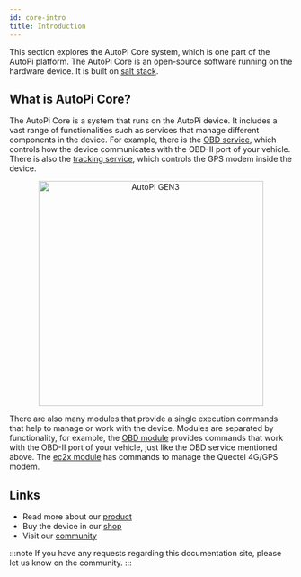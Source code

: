 ```yaml
---
id: core-intro
title: Introduction
---
```



This section explores the AutoPi Core system, which is one part of the AutoPi platform. The AutoPi
Core is an open-source software running on the hardware device. It is built on [salt stack](https://saltproject.io/).

## What is AutoPi Core?
The AutoPi Core is a system that runs on the AutoPi device. It includes a vast range of
functionalities such as services that manage different components in the device. For example,
there is the [OBD service](/core/services/obd_manager.md), which controls how the device communicates
with the OBD-II port of your vehicle. There is also the [tracking service](/core/services/tracking_manager.md),
which controls the GPS modem inside the device.

<p align="center">
  <img src={useBaseUrl('/img/gen3device_narrow.png')} alt="AutoPi GEN3" width="400"/>
</p>

There are also many modules that provide a single execution commands that help to manage or work
with the device. Modules are separated by functionality, for example, the [OBD module](/core/commands/obd.md)
provides commands that work with the OBD-II port of your vehicle, just like the OBD service
mentioned above. The [ec2x module](/core/commands/ec2x.md) has commands to manage the Quectel 4G/GPS
modem.

## Links

  - Read more about our [product](https://autopi.io)
  - Buy the device in our [shop](https://shop.autopi.io)
  - Visit our [community](https://community.autopi.io)

:::note
If you have any requests regarding this documentation site, please let us know on the community.
:::
